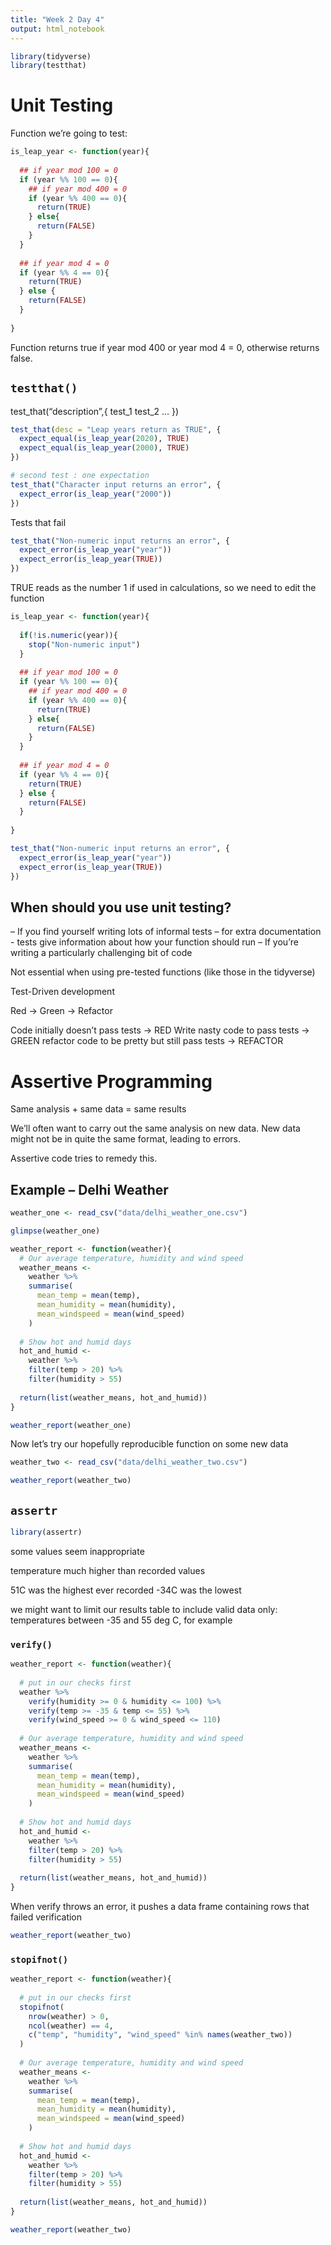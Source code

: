 ```yaml
---
title: "Week 2 Day 4"
output: html_notebook
---
```


```r
library(tidyverse)
library(testthat)
```

# Unit Testing

Function we're going to test:

```r
is_leap_year <- function(year){
  
  ## if year mod 100 = 0
  if (year %% 100 == 0){
    ## if year mod 400 = 0
    if (year %% 400 == 0){
      return(TRUE)
    } else{
      return(FALSE)
    }
  } 
    
  ## if year mod 4 = 0
  if (year %% 4 == 0){
    return(TRUE)
  } else {
    return(FALSE)
  }
  
}
```

Function returns true if year mod 400 or year mod 4 = 0, otherwise returns false.

## `testthat()`

test_that("description",{
  test_1
  test_2
  ...
})

```r
test_that(desc = "Leap years return as TRUE", {
  expect_equal(is_leap_year(2020), TRUE)
  expect_equal(is_leap_year(2000), TRUE)
})
```
```r
# second test : one expectation
test_that("Character input returns an error", {
  expect_error(is_leap_year("2000"))
})
```

Tests that fail

```r
test_that("Non-numeric input returns an error", {
  expect_error(is_leap_year("year"))
  expect_error(is_leap_year(TRUE))
})
```

TRUE reads as the number 1 if used in calculations, so we need to edit the function

```r
is_leap_year <- function(year){
  
  if(!is.numeric(year)){
    stop("Non-numeric input")
  }
  
  ## if year mod 100 = 0
  if (year %% 100 == 0){
    ## if year mod 400 = 0
    if (year %% 400 == 0){
      return(TRUE)
    } else{
      return(FALSE)
    }
  } 
    
  ## if year mod 4 = 0
  if (year %% 4 == 0){
    return(TRUE)
  } else {
    return(FALSE)
  }
  
}
```

```r
test_that("Non-numeric input returns an error", {
  expect_error(is_leap_year("year"))
  expect_error(is_leap_year(TRUE))
})
```

## When should you use unit testing?

-- If you find yourself writing lots of informal tests
-- for extra documentation - tests give information about how your function should run
-- If you're writing a particularly challenging bit of code

Not essential when using pre-tested functions (like those in the tidyverse)

Test-Driven development

Red -> Green -> Refactor

Code initially doesn't pass tests -> RED
Write nasty code to pass tests -> GREEN
refactor code to be pretty but still pass tests -> REFACTOR

# Assertive Programming

Same analysis + same data = same results

We'll often want to carry out the same analysis on new data. New data might not be in quite the same format, leading to errors.

Assertive code tries to remedy this.

## Example -- Delhi Weather

```r
weather_one <- read_csv("data/delhi_weather_one.csv")

glimpse(weather_one)
```

```r
weather_report <- function(weather){
  # Our average temperature, humidity and wind speed 
  weather_means <- 
    weather %>% 
    summarise(
      mean_temp = mean(temp),
      mean_humidity = mean(humidity),
      mean_windspeed = mean(wind_speed)
    )
  
  # Show hot and humid days
  hot_and_humid <- 
    weather %>% 
    filter(temp > 20) %>% 
    filter(humidity > 55)
  
  return(list(weather_means, hot_and_humid))
}

weather_report(weather_one)
```

Now let's try our hopefully reproducible function on some new data

```r
weather_two <- read_csv("data/delhi_weather_two.csv")
```
```r
weather_report(weather_two)
```

## `assertr`

```r
library(assertr)
```

some values seem inappropriate

temperature much higher than recorded values

51C was the highest ever recorded
-34C was the lowest

we might want to limit our results table to include valid data only: temperatures between -35 and 55 deg C, for example

### `verify()`

```r
weather_report <- function(weather){
  
  # put in our checks first
  weather %>% 
    verify(humidity >= 0 & humidity <= 100) %>% 
    verify(temp >= -35 & temp <= 55) %>% 
    verify(wind_speed >= 0 & wind_speed <= 110)
  
  # Our average temperature, humidity and wind speed 
  weather_means <- 
    weather %>% 
    summarise(
      mean_temp = mean(temp),
      mean_humidity = mean(humidity),
      mean_windspeed = mean(wind_speed)
    )
  
  # Show hot and humid days
  hot_and_humid <- 
    weather %>% 
    filter(temp > 20) %>% 
    filter(humidity > 55)
  
  return(list(weather_means, hot_and_humid))
}

```

When verify throws an error, it pushes a data frame containing rows that failed verification

```r
weather_report(weather_two)
```

### `stopifnot()`

```r
weather_report <- function(weather){
  
  # put in our checks first
  stopifnot(
    nrow(weather) > 0,
    ncol(weather) == 4,
    c("temp", "humidity", "wind_speed" %in% names(weather_two))
  )
  
  # Our average temperature, humidity and wind speed 
  weather_means <- 
    weather %>% 
    summarise(
      mean_temp = mean(temp),
      mean_humidity = mean(humidity),
      mean_windspeed = mean(wind_speed)
    )
  
  # Show hot and humid days
  hot_and_humid <- 
    weather %>% 
    filter(temp > 20) %>% 
    filter(humidity > 55)
  
  return(list(weather_means, hot_and_humid))
}
```

```r
weather_report(weather_two)
```


